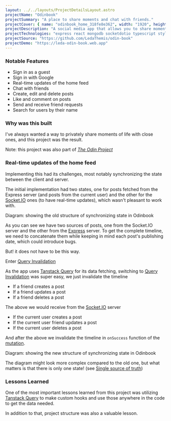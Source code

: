 ```yaml
---
layout: ../../layouts/ProjectDetailsLayout.astro
projectName: "Odinbook"
projectSummary: "A place to share moments and chat with friends."
projectCover: { name: "odinbook_home_318fe8e362", width: "1920", height: "944", alt: "" }
projectDescription: "A social media app that allows you to share moments of your life, and gives you the ability to chat with friends."
projectTechnologies: "express react mongodb socketdotio typescript styledcomponents jest testinglibrary"
projectSource: "https://github.com/LedaThemis/odin-book"
projectDemo: "https://leda-odin-book.web.app"
---
```



### Notable Features

- Sign in as a guest
- Sign in with Google
- Real-time updates of the home feed
- Chat with friends
- Create, edit and delete posts
- Like and comment on posts
- Send and receive friend requests
- Search for users by their name

### Why was this built

I've always wanted a way to privately share moments of life with close ones, and this project was the result.

Note: this project was also part of [_The Odin Project_](https://www.theodinproject.com/)

### Real-time updates of the home feed

Implementing this had its challenges, most notably synchronizing the state between the client and server.

The initial implementation had two states, one for posts fetched from the Express server (and posts from the current user) and the other for the [Socket.IO](https://socket.io/) ones (to have real-time updates), which wasn't pleasant to work with.

<CldImage
  src="odinbook_initial_sync_structure_d2ec9cfc5b"
  width="381"
  height="402"
  alt=""
  optimize={false}
/>
Diagram: showing the old structure of synchronizing state in Odinbook

As you can see we have two sources of posts, one from the Socket.IO server and the other from the [Express](https://expressjs.com/) server. To get the complete timeline, we need to concatenate them while keeping in mind each post's publishing date, which could introduce bugs.

But! it does not have to be this way.

Enter [Query Invalidation](https://tanstack.com/query/v4/docs/guides/query-invalidation)

As the app uses [Tanstack Query](https://tanstack.com/query/v4) for its data fetching, switching to [Query Invalidation](https://tanstack.com/query/v4/docs/guides/query-invalidation) was super easy, we just invalidate the timeline

- If a friend creates a post
- If a friend updates a post
- If a friend deletes a post

The above we would receive from the [Socket.IO](https://socket.io/) server

- If the current user creates a post
- If the current user friend updates a post
- If the current user deletes a post

And after the above we invalidate the timeline in `onSuccess` function of the [mutation](https://tanstack.com/query/v4/docs/guides/mutations).

<CldImage
  src="odinbook_new_invalidate_query_sync_structure_d7c13fd302"
  width="531"
  height="401"
  alt=""
  optimize={false}
/>
Diagram: showing the new structure of synchronizing state in Odinbook

The diagram might look more complex compared to the old one, but what matters is that there is only one state! (see [Single source of truth](https://en.wikipedia.org/wiki/Single_source_of_truth))

### Lessons Learned

One of the most important lessons learned from this project was utilizing [Tanstack Query](https://tanstack.com/query/v4) to make custom hooks and use those anywhere in the code to get the data needed.

In addition to that, project structure was also a valuable lesson.
